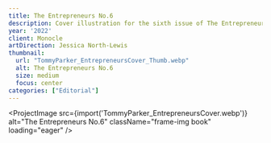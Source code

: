 ```yaml
---
title: The Entrepreneurs No.6
description: Cover illustration for the sixth issue of The Entrepreneurs, a publication from the editors and bureaux of Monocle magazine.
year: '2022'
client: Monocle
artDirection: Jessica North-Lewis
thumbnail:
  url: "TommyParker_EntrepreneursCover_Thumb.webp"
  alt: The Entrepreneurs No.6
  size: medium
  focus: center
categories: ["Editorial"]
---
```


<ProjectImage
  src={import('TommyParker_EntrepreneursCover.webp')}
  alt="The Entrepreneurs No.6"
  className="frame-img book"
  loading="eager"
/>